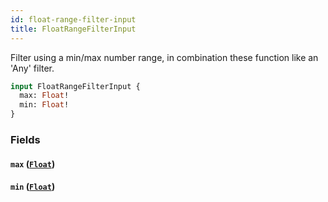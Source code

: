 ```yaml
---
id: float-range-filter-input
title: FloatRangeFilterInput
---
```



Filter using a min/max number range, in combination these function like an 'Any' filter.


```graphql
input FloatRangeFilterInput {
  max: Float!
  min: Float!
}
```


### Fields

#### `max` ([`Float`](/developers/demandhq-apis/storefront-api/graphql/reference/scalars/float))




#### `min` ([`Float`](/developers/demandhq-apis/storefront-api/graphql/reference/scalars/float))






